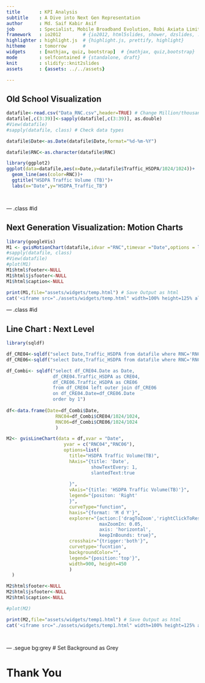 ```yaml
---
title       : KPI Analysis
subtitle    : A Dive into Next Gen Representation
author      : Md. Saif Kabir Asif
job         : Specialist, Mobile Broadband Evolution, Robi Axiata Limited
framework   : io2012        # {io2012, html5slides, shower, dzslides, ...}
highlighter : highlight.js  # {highlight.js, prettify, highlight}
hitheme     : tomorrow      # 
widgets     : [mathjax, quiz, bootstrap]  # {mathjax, quiz,bootstrap}
mode        : selfcontained # {standalone, draft}
knit        : slidify::knit2slides
assets      : {assets: ../../assets}

---
```


## Old School Visualization

```r
datafile<-read.csv("Data_RNC.csv",header=TRUE) # Change Million/thousands comma while importing indicator
datafile[,c(3:39)]<-sapply(datafile[,c(3:39)], as.double)
#View(datafile)
#sapply(datafile, class) # Check data types

datafile$Date<-as.Date(datafile$Date,format="%d-%m-%Y")

datafile$RNC<-as.character(datafile$RNC)

library(ggplot2)
ggplot(data=datafile,aes(x=Date,y=datafile$Traffic_HSDPA/1024/1024))+
  geom_line(aes(color=RNC))+
  ggtitle("HSDPA Traffic Volume (TB)")+
  labs(x="Date",y="HSDPA_Traffic_TB")




```

--- .class #id 

## Next Generation Visualization: Motion Charts

```r

library(googleVis)
M1 <- gvisMotionChart(datafile,idvar ="RNC",timevar ="Date",options = list(width=850,height=450) )
#sapply(datafile, class)
#View(datafile)
#plot(M1)
M1$html$footer<-NULL
M1$html$jsfooter<-NULL
M1$html$caption<-NULL

print(M1,file="assets/widgets/temp.html") # Save Output as html
cat('<iframe src="./assets/widgets/temp.html" width=100% height=125% allowtransparency="true"> </iframe>') # Embed Htmls
```

--- .class #id 


## Line Chart : Next Level

```r
library(sqldf)

df_CRE04<-sqldf("select Date,Traffic_HSDPA from datafile where RNC='RNC04'")
df_CRE06<-sqldf("select Date,Traffic_HSDPA from datafile where RNC='RNC06'")

df_Combi<- sqldf("select df_CRE04.Date as Date,
                 df_CRE04.Traffic_HSDPA as CRE04,
                 df_CRE06.Traffic_HSDPA as CRE06 
                 from df_CRE04 left outer join df_CRE06 
                 on df_CRE04.Date=df_CRE06.Date
                 order by 1")
  
df<-data.frame(Date=df_Combi$Date,
                  RNC04=df_Combi$CRE04/1024/1024,
                  RNC06=df_Combi$CRE06/1024/1024
                  )

M2<- gvisLineChart(data = df,xvar = "Date",
                     yvar = c("RNC04","RNC06"),
                     options=list(
                       title="HSDPA Traffic Volume(TB)",
                       hAxis="{title: 'Date',
                               showTextEvery: 1,
                               slantedText:true
  
                       }",
                       vAxis="{title: 'HSDPA Traffic Volume(TB)'}",
                       legend="{positon: 'Right'
                       }",
                       curveType="function", 
                       haxis="{format: 'M d Y'}",
                       explorer="{action:['dragToZoom','rightClickToReset'],
                                  maxZoomIn: 0.05,
                                  axis: 'horizontal',
                                  keepInBounds: true}",
                       crosshair="{trigger:'both'}",
                       curvetype='fucntion',
                       backgroundColor="",
                       legend="{position:'top'}",
                       width=900, height=450
                       )
  )

M2$html$footer<-NULL
M2$html$jsfooter<-NULL
M2$html$caption<-NULL

#plot(M2)

print(M2,file="assets/widgets/temp1.html") # Save Output as html
cat('<iframe src="./assets/widgets/temp1.html" width=100% height=125% allowtransparency="true"> </iframe>') # Embed Htmls

                   
```

--- .segue bg:grey # Set Background as Grey

# Thank You

